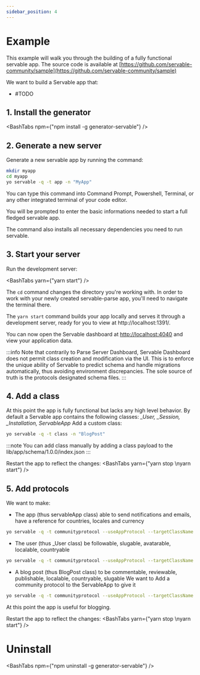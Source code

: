 ```yaml
---
sidebar_position: 4
---
```



# Example

This example will walk you through the building of a fully functional servable app.
The source code is available at [https://github.com/servable-community/sample](https://github.com/servable-community/sample)

We want to build a Servable app that:
- #TODO

## 1. Install the generator

<BashTabs npm={"npm install -g generator-servable"} />

## 2. Generate a new server

Generate a new servable app by running the command:

```bash
mkdir myapp
cd myapp
yo servable -q -t app -n "MyApp"
```

You can type this command into Command Prompt, Powershell, Terminal, or any other integrated terminal of your code editor.

You will be prompted to enter the basic informations needed to start a full fledged servable app.

The command also installs all necessary dependencies you need to run servable.

## 3. Start your server

Run the development server:

<BashTabs yarn={"yarn start"} />

The `cd` command changes the directory you're working with. In order to work with your newly created servable-parse app, you'll need to navigate the terminal there.

The `yarn start` command builds your app locally and serves it through a development server, ready for you to view at http://localhost:1391/.


You can now open the Servable dashboard at [http://localhost:4040](http://localhost:4040) and view your application data.

:::info
Note that contrarily to Parse Server Dashboard, Servable Dashboard does not permit class creation and modification via the UI. 
This is to enforce the unique ability of Servable to predict schema and handle migrations automatically, thus avoiding environment discrepancies.
The sole source of truth is the protocols designated schema files.
:::

## 4. Add a class

At this point the app is fully functional but lacks any high level behavior.
By default a Servable app contains the following classes: *_User, _Session, _Installation, ServableApp*
Add a custom class:

```bash
yo servable -q -t class -n "BlogPost"
```

:::note
You can add class manually by adding a class payload to the lib/app/schema/1.0.0/index.json
:::

Restart the app to reflect the changes:
<BashTabs yarn={"yarn stop \nyarn start"} />

## 5. Add protocols

We want to make:
- The app (thus servableApp class) able to send notifications and emails, have a reference for countries, locales and currency 
```bash
yo servable -q -t communityprotocol --useAppProtocol --targetClassName ServableApp --protocol notifiable
```

- The user (thus _User class) be followable, slugable, avatarable, localable, countryable
```bash
yo servable -q -t communityprotocol --useAppProtocol --targetClassName _User --protocol notifiable
```

- A blog post (thus BlogPost class) to be commentable, reviewable, publishable, localable, countryable, slugable
We want to Add a community protocol to the ServableApp to give it 
```bash
yo servable -q -t communityprotocol --useAppProtocol --targetClassName BlogPost --protocol notifiable
```
At this point the app is useful for blogging.

Restart the app to reflect the changes:
<BashTabs yarn={"yarn stop \nyarn start"} />


# Uninstall

<BashTabs npm={"npm uninstall -g generator-servable"} />